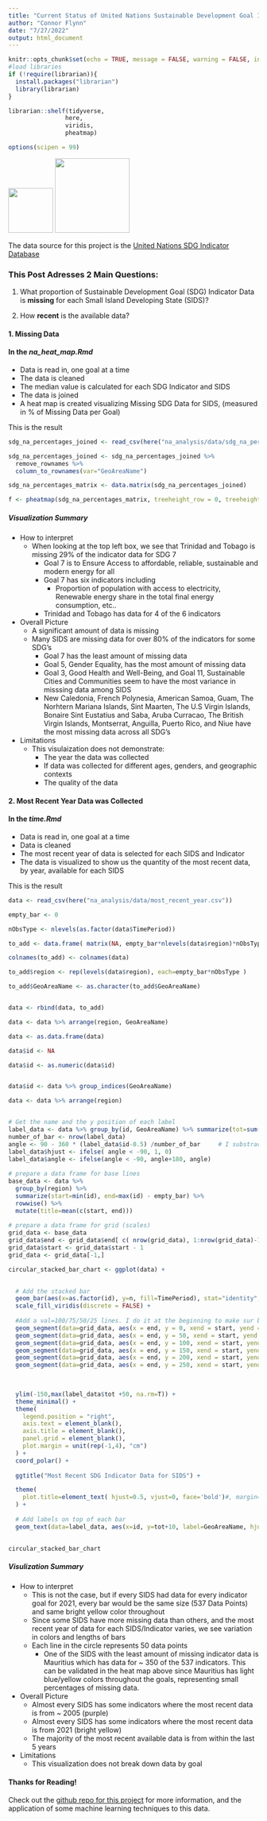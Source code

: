 ```yaml
---
title: "Current Status of United Nations Sustainable Development Goal Indicator Data on Small Island Developing States (SIDS)"
author: "Connor Flynn"
date: "7/27/2022"
output: html_document
---
```


```r
knitr::opts_chunk$set(echo = TRUE, message = FALSE, warning = FALSE, include = FALSE)
#load libraries
if (!require(librarian)){
  install.packages("librarian")
  library(librarian)
}

librarian::shelf(tidyverse,
                here,
                viridis,
                pheatmap)

options(scipen = 99)

```


![](/Users/connorflynn/Documents/SDG/SIDS_SDG_UNSTATS/visualizations/cuh_logo.png){width=90} ![](/Users/connorflynn/Documents/SDG/SIDS_SDG_UNSTATS/visualizations/cifal_logo.png){width=150} 





The data source for this project is the [United Nations SDG Indicator Database](https://unstats.un.org/sdgs/dataportal/database)




### This Post Adresses 2 Main Questions:

1. What proportion of Sustainable Development Goal (SDG) Indicator Data is **missing** for each Small Island Developing State (SIDS)?

2. How **recent** is the available data?





#### 1. Missing Data


#### In the *na_heat_map.Rmd*
  - Data is read in, one goal at a time
  - The data is cleaned
  - The median value is calculated for each SDG Indicator and SIDS 
  - The data is joined
  - A heat map is created visualizing Missing SDG Data for SIDS, (measured in % of Missing Data per Goal)


This is the result


```r
sdg_na_percentages_joined <- read_csv(here("na_analysis/data/sdg_na_percentages_joined.csv"))
```


```r
sdg_na_percentages_joined <- sdg_na_percentages_joined %>% 
  remove_rownames %>% 
  column_to_rownames(var="GeoAreaName")
```


```r
sdg_na_percentages_matrix <- data.matrix(sdg_na_percentages_joined)
```


```r
f <- pheatmap(sdg_na_percentages_matrix, treeheight_row = 0, treeheight_col = 0, display_numbers = TRUE, fontsize_number = 6, angle_col = 45, na_col = "red", main = "Missing SDG Data for SIDS, (measured in % of Missing Data per Goal)")
```


##### Visualization Summary 
  - How to interpret
    - When looking at the top left box, we see that Trinidad and Tobago is missing 29% of the indicator data for SDG 7
      - Goal 7 is to Ensure Access to affordable, reliable, sustainable and modern energy for all
      - Goal 7 has six indicators including
        - Proportion of population with access to electricity, Renewable energy share in the total final energy consumption, etc..
      - Trinidad and Tobago has data for 4 of the 6 indicators
  - Overall Picture
    - A significant amount of data is missing
    - Many SIDS are missing data for over 80% of the indicators for some SDG's
      - Goal 7 has the least amount of missing data
      - Goal 5, Gender Equality, has the most amount of missing data
      - Goal 3, Good Health and Well-Being, and Goal 11, Sustainable Cities and Communities seem to have the most variance in misssing data among SIDS
      - New Caledonia, French Polynesia, American Samoa, Guam, The Norhtern Mariana Islands, Sint Maarten, The U.S Virgin Islands, Bonaire Sint Eustatius and Saba, Aruba Curracao, The British Virgin Islands, Montserrat, Anguilla, Puerto Rico, and Niue have the most missing  data across all SDG's
  - Limitations
    - This visulaization does not demonstrate:
      - The year the data was collected
      - If data was collected for different ages, genders, and geographic contexts
      - The quality of the data








#### 2. Most Recent Year Data was Collected

#### In the *time.Rmd*
  - Data is read in, one goal at a time
  - Data is cleaned
  - The most recent year of data is selected for each SIDS and Indicator
  - The data is visualized to show us the quantity of the most recent data, by year, available for each SIDS
  
This is the result 

```r
data <- read_csv(here("na_analysis/data/most_recent_year.csv"))
```



```r

empty_bar <- 0

nObsType <- nlevels(as.factor(data$TimePeriod))

to_add <- data.frame( matrix(NA, empty_bar*nlevels(data$region)*nObsType, ncol(data)))

colnames(to_add) <- colnames(data)

to_add$region <- rep(levels(data$region), each=empty_bar*nObsType )

to_add$GeoAreaName <- as.character(to_add$GeoAreaName)


data <- rbind(data, to_add)

data <- data %>% arrange(region, GeoAreaName)

data <- as.data.frame(data)

data$id <- NA

data$id <- as.numeric(data$id)


data$id <- data %>% group_indices(GeoAreaName)

data <- data %>% arrange(region)



```


```r
# Get the name and the y position of each label
label_data <- data %>% group_by(id, GeoAreaName) %>% summarize(tot=sum(n))
number_of_bar <- nrow(label_data)
angle <- 90 - 360 * (label_data$id-0.5) /number_of_bar     # I substract 0.5 because the letter must have the angle of the center of the bars. Not extreme right(1) or extreme left (0)
label_data$hjust <- ifelse( angle < -90, 1, 0)
label_data$angle <- ifelse(angle < -90, angle+180, angle)
 
# prepare a data frame for base lines
base_data <- data %>% 
  group_by(region) %>% 
  summarize(start=min(id), end=max(id) - empty_bar) %>% 
  rowwise() %>% 
  mutate(title=mean(c(start, end)))
 
# prepare a data frame for grid (scales)
grid_data <- base_data
grid_data$end <- grid_data$end[ c( nrow(grid_data), 1:nrow(grid_data)-1)] + 1
grid_data$start <- grid_data$start - 1
grid_data <- grid_data[-1,]


```

```r
circular_stacked_bar_chart <- ggplot(data) +

  
  # Add the stacked bar
  geom_bar(aes(x=as.factor(id), y=n, fill=TimePeriod), stat="identity", alpha=0.5) +
  scale_fill_viridis(discrete = FALSE) +
  
  #Add a val=100/75/50/25 lines. I do it at the beginning to make sur barplots are OVER it.
  geom_segment(data=grid_data, aes(x = end, y = 0, xend = start, yend = 0), colour = "grey", alpha=1, size=0.3 , inherit.aes = FALSE ) +
  geom_segment(data=grid_data, aes(x = end, y = 50, xend = start, yend = 50), colour = "grey", alpha=1, size=0.3 , inherit.aes = FALSE ) +
  geom_segment(data=grid_data, aes(x = end, y = 100, xend = start, yend = 100), colour = "grey", alpha=1, size=0.3 , inherit.aes = FALSE ) +
  geom_segment(data=grid_data, aes(x = end, y = 150, xend = start, yend = 150), colour = "grey", alpha=1, size=0.3 , inherit.aes = FALSE ) +
  geom_segment(data=grid_data, aes(x = end, y = 200, xend = start, yend = 200), colour = "grey", alpha=1, size=0.3 , inherit.aes = FALSE ) +
  geom_segment(data=grid_data, aes(x = end, y = 250, xend = start, yend = 250), colour = "grey", alpha=1, size=0.3 , inherit.aes = FALSE ) +
 
  

  ylim(-150,max(label_data$tot +50, na.rm=T)) +
  theme_minimal() +
  theme(
    legend.position = "right",
    axis.text = element_blank(),
    axis.title = element_blank(),
    panel.grid = element_blank(),
    plot.margin = unit(rep(-1,4), "cm")
  ) +
  coord_polar() +
  
  ggtitle("Most Recent SDG Indicator Data for SIDS") +

  theme(
    plot.title=element_text( hjust=0.5, vjust=0, face='bold')#, margin=margin(t=40,b=-30))
  ) +
  
  # Add labels on top of each bar
  geom_text(data=label_data, aes(x=id, y=tot+10, label=GeoAreaName, hjust=hjust), color="black", fontface="bold",alpha=0.6, size=2.5, angle= label_data$angle, inherit.aes = TRUE) 
  

```



```r
circular_stacked_bar_chart
```



##### Visulization Summary
  - How to interpret
    - This is not the case, but if every SIDS had data for every indicator goal for 2021, every bar would be the same size (537 Data Points) and same bright yellow color throughout
    - Since some SIDS have more missing data than others, and the most recent year of data for each SIDS/Indicator varies, we see variation in colors and lengths of bars
    - Each line in the circle represents 50 data points
      - One of the SIDS with the least amount of missing indicator data is Mauritius which has data for ~ 350 of the 537 indicators. This can be validated in the heat map above since Mauritius has light blue/yellow colors throughout the goals, representing small percentages of missing data.
  - Overall Picture 
    - Almost every SIDS has some indicators where the most recent data is from ~ 2005 (purple)
    - Almost every SIDS has some indicators where the most recent data is from 2021 (bright yellow)
    - The majority of the most recent available data is from within the last 5 years
  - Limitations
    - This visualization does not break down data by goal
    
    
#### Thanks for Reading!

Check out the [github repo for this project](https://github.com/ConnorFlynn/SIDS_SDG_UNSTATS) for more information, and the application of some machine learning techniques to this data. 
